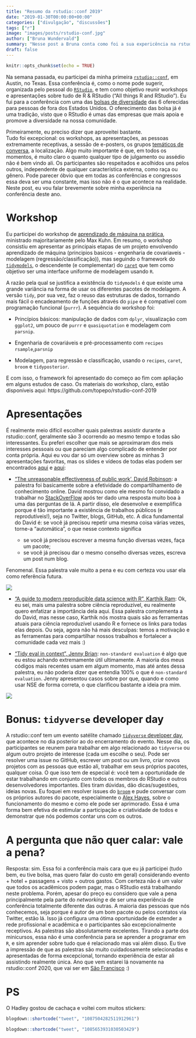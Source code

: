 ```yaml
---
title: "Resumo da rstudio::conf 2019"
date: "2019-01-30T00:00:00+00:00"
categories: ["divulgação", "discussões"]
tags: ["r"]
image: "images/posts/rstudio-conf.jpg"
author: ["Bruna Wundervald"]
summary: "Nesse post a Bruna conta como foi a sua expericência na rstudio conf que aconteceu esse mês em Austin."
draft: false
---
```


```r
knitr::opts_chunk$set(echo = TRUE)
```

Na semana passada, eu participei da minha primeira 
[`rstudio::conf`](https://www.rstudio.com/conference/),
em Austin, no Texas. Essa conferência
é, como o nome pode sugerir, organizada pelo pessoal do 
[`RStudio`](https://www.rstudio.com/), e tem como objetivo reunir
workshops e apresentações sobre tudo de R & RStudio 
("All things R and RStudio"). Eu fui para a conferência com uma das 
[bolsas de diversidade](https://blog.rstudio.com/2018/08/10/rstudio-conf-2019-diversity-scholarships/) das 6 oferecidas para pessoas de fora dos Estados
Unidos. O oferecimento das bolsa já é uma tradição, visto
que o RStudio é umas das empresas que mais apoia e promove a diversidade
na nossa comunidade. 

Primeiramente, eu preciso dizer que aproveitei bastante.  
Tudo foi excepcional: os workshops, as apresentações, as pessoas 
extremamente receptivas, a sessão de e-posters, os grupos 
[temáticos de conversa](https://www.rstudio.com/bof/), 
a localização. Algo muito importante é que, em todos os momentos, é 
muito claro o quanto qualquer tipo de julgamento ou assédio não é bem 
vindo ali. Os participantes são respeitados e acolhidos uns pelos 
outros, independente de qualquer característica externa, como
raça ou gênero. Pode parecer óbvio que em todas as conferências 
e congressos essa deva ser uma constante, mas isso não é o que 
acontece na realidade. Neste post, eu vou falar brevemente sobre
minha experiência na conferência deste ano. 


# Workshop

Eu participei do workshop de 
[aprendizado de máquina na prática](https://github.com/topepo/rstudio-conf-2019), 
ministrado majoritariamente pelo Max Kuhn. Em resumo, o workshop consistiu em 
apresentar as principais etapas de um projeto envolvendo 
aprendizado de máquina (principios basicos - engenharia de 
covariaveis - modelagem (regressão/classificação)), mas seguindo o 
framework do [`tidymodels`](https://github.com/tidymodels), 
o descendente (e complementar) do [`caret`](http://topepo.github.io/caret/index.html) 
que tem como objetivo ser uma interface uniforme de modelagem usando `R`. 

A razão pela qual se justifica a existência do `tidymodels` é que 
existe uma grande variância na forma de usar os diferentes pacotes
de modelagem. A versão `tidy`, por sua vez, faz o reuso das estruturas de dados,
tornando mais fácil o encadeamento de funções através do 
`pipe` e é compatível com programação funcional (`purrr`). A sequência
do workshop foi: 

  - Princípios básicos: manipulação de dados com `dplyr`, 
  visualização com `ggplot2`, um pouco de `purrr` e `quasiquotation`
  e modelagem com `parsnip`. 
  
  - Engenharia de covariáveis e pré-processamento com `recipes`
  `rsample`,`parsnip`

  - Modelagem, para regressão e classificação, usando o `recipes`, `caret`,
  `broom` e `tidyposterior`. 

E com isso, o framework foi apresentado do começo ao fim com apliação 
em alguns estudos de caso. Os materiais 
do workshop, claro, estão disponíveis aqui: https://github.com/topepo/rstudio-conf-2019


# Apresentações

É realmente meio difícil escolher quais palestras assistir durante
a rstudio::conf, geralmente são 3 ocorrendo ao mesmo tempo e todas
são interessantes. Eu preferi escolher que mais se aproximaram dos meis
interesses pessoais ou que pareciam algo complicado de entender
por conta própria. Aqui eu vou dar só um overview sobre
as minhas 3 apresentações favoritas, mas os slides
e vídeos de todas elas podem ser encontrados
[aqui](https://github.com/kbroman/RStudioConf2019Slides)  e 
[aqui](https://www.rstudio.com/resources/videos/rstudioconf-2018-talks/):


- ["The unreasonable effectiveness of public work', David Robinson](https://bit.ly/drob-rstudio-2019): 
a palestra foi basicamente sobre a efetividade do compartilhamento 
de conhecimento online. David mostrou como ele mesmo foi convidado
a trabalhar no [StackOverFlow](https://pt.stackoverflow.com/) após
ter dado uma resposta muito boa à uma das perguntas de lá. A partir
disso, ele desenvolve e exemplifica porque é tão importante
a existência de trabalhos públicos (e reprodutíveis!), seja 
no Twitter, blogs, GitHub, etc.  A dica fundamental
do David é: se você já precisou repetir uma mesma coisa várias vezes, 
torne-a "automática", o que nesse contexto significa  

  - se você já precisou escrever a mesma função diversas
  vezes, faça um pacote;
  - se você já precisou dar o mesmo conselho diversas
  vezes, escreva um post num blog.

Fenomenal. Essa palestra vale muito a pena e eu com certeza vou
usar ela como referência futura.

![](/img/blog/rstudio-conf/david.jpg)


- ["A guide to modern reproducible data science with R", Karthik Ram](https://github.com/karthik/rstudio2019): 
Ok, eu sei, mais uma palestra sobre ciência reproduzível, eu 
realmente quero enfatizar a importância dela aqui. Essa palestra 
complementa a do David, mas nesse caso, 
Karthik nós mostra quais são as ferramentas atuais 
para ciência reproduzível usando R e fornece os links 
para todas elas depois. Ou seja, agora não há mais desculpas:
temos a motivação e as ferramentas para compartilhar nossos
trabalhos e fortalecer a comunidade cada vez mais :)


- ["Tidy eval in context", Jenny Brian](https://github.com/jennybc/tidy-eval-context): 
`non-standard evaluation` é algo que eu estou achando extremamente
útil ultimamente. A maioria dos meus códigos mais
recentes usam em algum momento, mas até
antes dessa palestra, eu não poderia dizer que entendia 
100% o que é `non-standard evaluation`. Jenny apresentou
casos sobre por que, quando e como usar NSE de forma correta, o que
clarificou bastante a ideia pra mim. 

![](/img/blog/rstudio-conf/jenny.jpg)

# Bonus: `tidyverse` developer day

A rstudio::conf tem um evento satélite chamado 
[`tidyverse` developer day](https://www.tidyverse.org/articles/2018/08/tidyverse-developer-day/), que acontece no dia posterior ao do encerramento do evento. 
Nesse dia, os participantes se reunem para trabalhar em 
algo relacionado ao `tidyverse` ou algum outro projeto de
interesse (cada um escolhe o seu). Pode ser resolver uma issue
no GitHub, escrever um post ou um livro, criar novos projetos 
com as pessoas que estão ali, trabalhar em seus próprios pacotes,
qualquer coisa. O que isso tem de especial é: você tem a 
oportunidade de estar trabalhando em conjunto com todos os
membros do RStudio e outros desenvolvedores importantes.
Eles tiram dúvidas, dão dicas/sugestões, ideias novas.
Eu foquei em resolver issues do [`broom`](https://github.com/tidymodels/broom) e 
pude conversar com os próprios autores do pacote, 
especialmente o [Alex Hayes](https://github.com/alexpghayes), 
sobre o funcionamento do mesmo
e como ele pode ser aprimorado. Essa é uma  forma bem 
efetiva de estimular a participação e criatividade
de todos e demonstrar que nós podemos contar uns com os outros. 


# A pergunta que não quer calar: vale a pena?

Resposta: sim. Essa foi a conferência mais cara que eu já participei
(tudo bem, eu tive bolsa, mas quero falar do custo em geral)
considerando evento + hotel + passagens + visto + outros gastos. 
Com certeza não é um valor que todos os acadêmicos podem
pagar, mas o RStudio está trabalhando neste problema. Porém, 
apesar do preço eu considero que vale a pena principalmente
pela parte do *networking* e de ser uma experiência de conferência
totalmente diferente das outras. A maioria das pessoas que nós
conhecemos, seja porque é autor de um bom pacote ou pelos contatos
via Twitter, estão lá. Isso já configura uma ótima oportunidade
de estender a rede profissional e acadêmica e o participantes são
excepcionalmente receptivos. As palestras são absolutamente 
excelentes. Tirando a parte dos minicursos, essa
não é uma conferência para se aprender a programar em `R`,
e sim aprender sobre tudo que é relacionado mas vai além disso. 
Eu tive a impressão de que as palestras são muito cuidadosamente
selecionadas e apresentadas de forma excepcional, tornando 
experiência de estar ali assistindo realmente única. 
Ano que vem estarei lá novamente na rstudio::conf 2020, que vai
ser em [São Francisco](https://www.rstudio.com/conference/) :)

# PS

O Hadley gostou de cachaça e voltei com muitos stickers:

```r
blogdown::shortcode("tweet", "1087504282511912961")
```


```r
blogdown::shortcode("tweet", "1085653931030503429")
```
